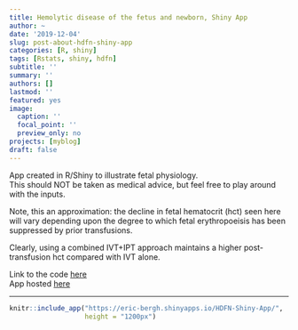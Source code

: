 ```yaml
---
title: Hemolytic disease of the fetus and newborn, Shiny App
author: ~
date: '2019-12-04'
slug: post-about-hdfn-shiny-app
categories: [R, shiny]
tags: [Rstats, shiny, hdfn]
subtitle: ''
summary: ''
authors: []
lastmod: ''
featured: yes
image:
  caption: ''
  focal_point: ''
  preview_only: no
projects: [myblog]
draft: false
---
```

App created in R/Shiny to illustrate fetal physiology.  
This should NOT be taken as medical advice, but feel free to play around with the inputs.

Note, this an approximation: the decline in fetal hematocrit (hct) seen here will vary depending upon the degree to which fetal erythropoeisis has been suppressed by prior transfusions.  

Clearly, using a combined IVT+IPT approach maintains a higher post-transfusion hct compared with IVT alone.  

Link to the code [here](https://github.com/berghe01/HDFN-Shiny-App)  
App hosted [here](https://eric-bergh.shinyapps.io/HDFN-Shiny-App/)

------  

```r
knitr::include_app("https://eric-bergh.shinyapps.io/HDFN-Shiny-App/",
                   height = "1200px")
```


